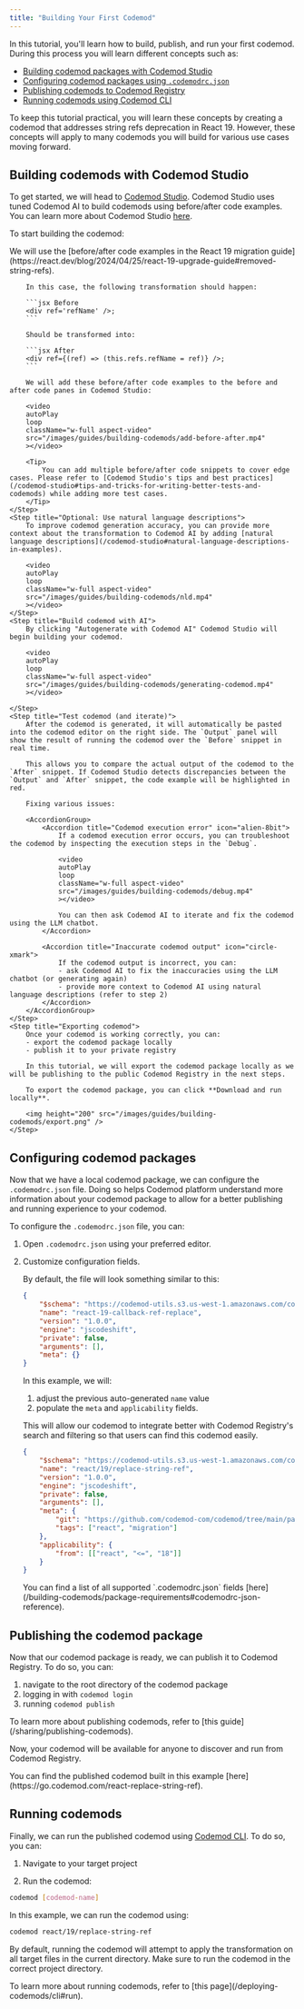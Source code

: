 ```yaml
---
title: "Building Your First Codemod"
---
```


In this tutorial, you'll learn how to build, publish, and run your first codemod. During this process you will learn different concepts such as:

- [Building codemod packages with Codemod Studio](#building-codemods-with-codemod-studio)
- [Configuring codemod packages using `.codemodrc.json`](#configuring-codemod-packages)
- [Publishing codemods to Codemod Registry](#publishing-the-codemod-package)
- [Running codemods using Codemod CLI](#running-codemods)

To keep this tutorial practical, you will learn these concepts by creating a codemod that addresses string refs deprecation in React 19. However, these concepts will apply to many codemods you will build for various use cases moving forward.

## Building codemods with Codemod Studio

To get started, we will head to [Codemod Studio](https://codemod.com/studio). Codemod Studio uses tuned Codemod AI to build codemods using before/after code examples. You can learn more about Codemod Studio [here](/codemod-studio).

To start building the codemod:

<Steps>
    <Step title="Add before/after code examples">
        We will use the [before/after code examples in the React 19 migration guide](https://react.dev/blog/2024/04/25/react-19-upgrade-guide#removed-string-refs).

        In this case, the following transformation should happen:

        ```jsx Before
        <div ref='refName' />;
        ```

        Should be transformed into:

        ```jsx After
        <div ref={(ref) => (this.refs.refName = ref)} />;
        ```

        We will add these before/after code examples to the before and after code panes in Codemod Studio:

        <video
        autoPlay
        loop
        className="w-full aspect-video"
        src="/images/guides/building-codemods/add-before-after.mp4"
        ></video>

        <Tip>
            You can add multiple before/after code snippets to cover edge cases. Please refer to [Codemod Studio's tips and best practices](/codemod-studio#tips-and-tricks-for-writing-better-tests-and-codemods) while adding more test cases.
        </Tip>
    </Step>
    <Step title="Optional: Use natural language descriptions">
        To improve codemod generation accuracy, you can provide more context about the transformation to Codemod AI by adding [natural language descriptions](/codemod-studio#natural-language-descriptions-in-examples).

        <video
        autoPlay
        loop
        className="w-full aspect-video"
        src="/images/guides/building-codemods/nld.mp4"
        ></video>
    </Step>
    <Step title="Build codemod with AI">
        By clicking "Autogenerate with Codemod AI" Codemod Studio will begin building your codemod.

        <video
        autoPlay
        loop
        className="w-full aspect-video"
        src="/images/guides/building-codemods/generating-codemod.mp4"
        ></video>

    </Step>
    <Step title="Test codemod (and iterate)">
        After the codemod is generated, it will automatically be pasted into the codemod editor on the right side. The `Output` panel will show the result of running the codemod over the `Before` snippet in real time.

        This allows you to compare the actual output of the codemod to the `After` snippet. If Codemod Studio detects discrepancies between the `Output` and `After` snippet, the code example will be highlighted in red.

        Fixing various issues:

        <AccordionGroup>
            <Accordion title="Codemod execution error" icon="alien-8bit">
                If a codemod execution error occurs, you can troubleshoot the codemod by inspecting the execution steps in the `Debug`.

                <video
                autoPlay
                loop
                className="w-full aspect-video"
                src="/images/guides/building-codemods/debug.mp4"
                ></video>

                You can then ask Codemod AI to iterate and fix the codemod using the LLM chatbot.
            </Accordion>

            <Accordion title="Inaccurate codemod output" icon="circle-xmark">
                If the codemod output is incorrect, you can:
                - ask Codemod AI to fix the inaccuracies using the LLM chatbot (or generating again)
                - provide more context to Codemod AI using natural language descriptions (refer to step 2)
            </Accordion>
        </AccordionGroup>
    </Step>
    <Step title="Exporting codemod">
        Once your codemod is working correctly, you can:
        - export the codemod package locally
        - publish it to your private registry

        In this tutorial, we will export the codemod package locally as we will be publishing to the public Codemod Registry in the next steps.

        To export the codemod package, you can click **Download and run locally**.

        <img height="200" src="/images/guides/building-codemods/export.png" />
    </Step>
</Steps>

## Configuring codemod packages

Now that we have a local codemod package, we can configure the `.codemodrc.json` file. Doing so helps Codemod platform understand more information about your codemod package to allow for a better publishing and running experience to your codemod.

To configure the `.codemodrc.json` file, you can:

1. Open `.codemodrc.json` using your preferred editor.
2. Customize configuration fields.

    By default, the file will look something similar to this:

    ```json .codemodrc.json
    {
        "$schema": "https://codemod-utils.s3.us-west-1.amazonaws.com/configuration_schema.json",
        "name": "react-19-callback-ref-replace",
        "version": "1.0.0",
        "engine": "jscodeshift",
        "private": false,
        "arguments": [],
        "meta": {}
    }
    ```

    In this example, we will:
    1. adjust the previous auto-generated `name` value
    2. populate the `meta` and `applicability` fields.
    
    This will allow our codemod to integrate better with Codemod Registry's search and filtering so that users can find this codemod easily.

    ```json .codemodrc.json
    {
        "$schema": "https://codemod-utils.s3.us-west-1.amazonaws.com/configuration_schema.json",
        "name": "react/19/replace-string-ref",
        "version": "1.0.0",
        "engine": "jscodeshift",
        "private": false,
        "arguments": [],
        "meta": {
            "git": "https://github.com/codemod-com/codemod/tree/main/packages/codemods/react/19/replace-string-ref",
            "tags": ["react", "migration"]
        },
        "applicability": {
            "from": [["react", "<=", "18"]]
        }
    }
    ```

    <Tip>
        You can find a list of all supported `.codemodrc.json` fields [here](/building-codemods/package-requirements#codemodrc-json-reference).
    </Tip>

## Publishing the codemod package

Now that our codemod package is ready, we can publish it to Codemod Registry. To do so, you can:

1. navigate to the root directory of the codemod package
2. logging in with `codemod login`
3. running `codemod publish`

<Tip>
    To learn more about publishing codemods, refer to [this guide](/sharing/publishing-codemods).
</Tip>

Now, your codemod will be available for anyone to discover and run from Codemod Registry.

<Info>
    You can find the published codemod built in this example [here](https://go.codemod.com/react-replace-string-ref).
</Info>

## Running codemods

Finally, we can run the published codemod using [Codemod CLI](/deploying-codemods/cli). To do so, you can:

1. Navigate to your target project

2. Run the codemod:

```bash
codemod [codemod-name]
```

In this example, we can run the codemod using:

```bash
codemod react/19/replace-string-ref
```

<Warning>By default, running the codemod will attempt to apply the transformation on all target files in the current directory. Make sure to run the codemod in the correct project directory.</Warning>

<Tip>
    To learn more about running codemods, refer to [this page](/deploying-codemods/cli#run).
</Tip>